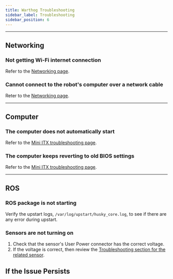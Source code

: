 ```yaml
---
title: Warthog Troubleshooting
sidebar_label: Troubleshooting
sidebar_position: 6
---
```



<ComponentIntroductionWarthog />

<ComponentSupportIntroduction />

---

## Networking

### Not getting Wi-Fi internet connection

Refer to the [Networking page](../../../ros/networking).

### Cannot connect to the robot's computer over a network cable

Reter to the [Networking page](../../../ros/networking).

---

## Computer

### The computer does not automatically start

Refer to the [Mini ITX troubleshooting page](../../accessories/computers/mini_itx).

### The computer keeps reverting to old BIOS settings

Refer to the [Mini ITX troubleshooting page](../../accessories/computers/mini_itx).

---

## ROS

### ROS package is not starting

Verify the upstart logs, `/var/log/upstart/husky_core.log`, to see if there are any error during upstart.

### Sensors are not turning on

1.  Check that the sensor's User Power connector has the correct voltage.
2.  If the voltage is correct, then review the [Troubleshooting section for the related sensor](../../accessories/sensors).

## If the Issue Persists

<Support />
